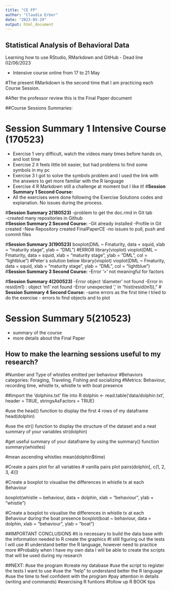 ```yaml
---
title: "CE FP"
author: "Claudia Erber"
date: "2023-05-29"
output: html_document
---
```


## **Statistical Analysis of Behavioral Data**

Learning how to use RStudio, RMarkdown and GitHub
- Dead line 02/06/2023

- Intensive course online from 17 to 21 May

#The present RMarkdown is the second time that I am practicing each Course Session.

#After the professor review this is the Final Paper document 

##Course Sessions Summaries:

# **Session Summary 1 Intensive Course (170523)**

- Exercise 1 very difficult, watch the videos many times before hands on, and lost time
- Exercise 2 it feels little bit easier, but had problems to find some symbols in my pc
- Exercise 3 I got to solve the symbols problem and I used the link with the answers to get more familiar with the R language
- Exercise 4 R Markdown still a challenge at moment but I like it!
#**Session Summary 1 Second Course:**
- All the exercises were done following the Exercise Solutions codes and explanation. No issues during the process. 



#**Session Summary 2(180523)**
-problem to get the doc.rmd in Git tab   
-created many repositories in Github  
#**Session Summary 2 Second Course:**
-Git already installed
-Profile in Git created
-New Repository created FinalPaperCE 
-no issues to pull, push and commit files

#**Session Summary 3(190523)**
boxplot(DML ~ Fmaturity, data = squid, xlab = "maturity stage", ylab = "DML")
#ERROR 
library(vioplot)
vioplot(DML ~ Fmaturity, data = squid, xlab = "maturity stage", ylab = "DML", col = "lightblue")
#Peter´s solution below
library(vioplot)
vioplot(DML ~ Fmaturity, data = squid, xlab = "maturity stage", ylab = "DML", col = "lightblue")
#**Session Summary 3 Second Course:**
-Error ‘>’ not meaningful for factors

#**Session Summary 4(200523)**
-Error object 'diameter' not found
-Error in resid(m1) : object 'm1' not found
-Error unexpected ',' in "hist(resid(m1)),"
# **Session Summary 4 Second Course:**
-same errors as the first time I tried to do the exercise 
- errors to find objects and to plot


# **Session Summary 5(210523)**
- summary of the course
- more details about the Final Paper


## How to make the learning sessions useful to my research?

#Number and Type of whistles emitted per behaviour
#Behaviors categories: Foraging, Traveling, Fishing and socializing
#Metrics: Behaviour,	recording time,	whistle tx, whistle tx with	boat presence

##import the ‘dolphins.txt’ file into R
dolphin <- read.table('data/dolphin.txt', header = TRUE, stringsAsFactors = TRUE)


#use the head() function to display the first 4 rows of my dataframe
head(dolphin)

#use the str() function to display the structure of the dataset and a neat summary of your variables
str(dolphin)

#get useful summary of your dataframe by using the summary() function
summary(whistles)

#mean ascending whistles
mean(dolphin$time)


#Create a pairs plot for all variables
# vanilla pairs plot
pairs(dolphin[, c(1, 2, 3, 4)])


#Create a boxplot to visualise the differences in whistle tx at each Behaviour

boxplot(whistle ~ behaviour, data = dolphin, xlab = "behaviour", ylab = "whistle")

#Create a boxplot to visualise the differences in whistle tx at each Behaviour during the boat presence
boxplot(boat ~ behaviour, data = dolphin, xlab = "behaviour", ylab = "boat")

##IMPORTANT CONCLUSIONS
#it is necessary to build the data base with the information needed to R create the graphics
#I still figuring out the tests I will use 
#I understand better the R language, however need to practice more 
#Probably when I have my own data I will be able to create the scripts that will be used during my research

##NEXT:
#use the program
#create my database
#use the script to register the tests I want to use
#use the "help" to understand better the R language
#use the time to feel confident with the program
#pay attention in details (writing and commands)
#exercising R funtions
#follow up R BOOK tips




